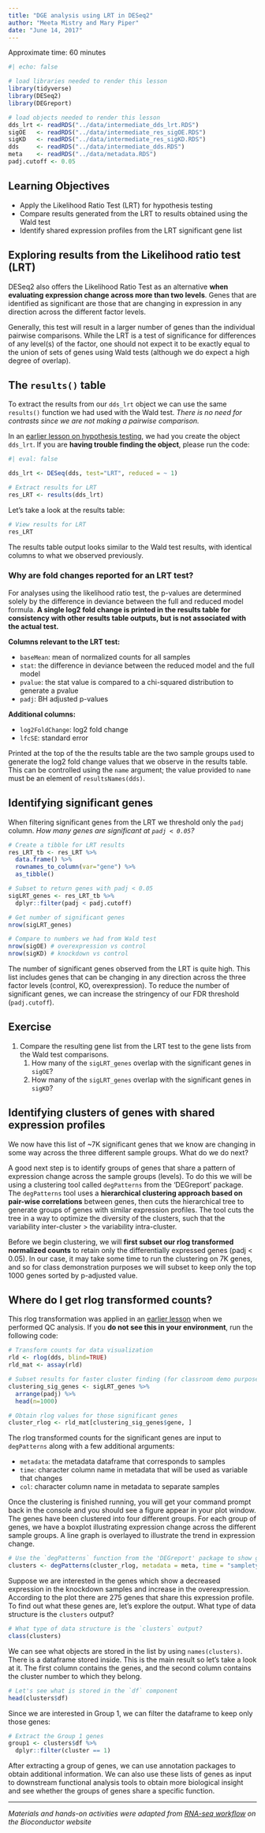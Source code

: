 ```yaml
---
title: "DGE analysis using LRT in DESeq2"
author: "Meeta Mistry and Mary Piper"
date: "June 14, 2017"
---
```


Approximate time: 60 minutes

```r
#| echo: false

# load libraries needed to render this lesson
library(tidyverse)
library(DESeq2)
library(DEGreport)

# load objects needed to render this lesson
dds_lrt <- readRDS("../data/intermediate_dds_lrt.RDS")
sigOE   <- readRDS("../data/intermediate_res_sigOE.RDS")
sigKD   <- readRDS("../data/intermediate_res_sigKD.RDS")
dds     <- readRDS("../data/intermediate_dds.RDS")
meta    <- readRDS("../data/metadata.RDS")
padj.cutoff <- 0.05
```

## Learning Objectives 

* Apply the Likelihood Ratio Test (LRT) for hypothesis testing
* Compare results generated from the LRT to results obtained using the Wald test
* Identify shared expression profiles from the LRT significant gene list

## Exploring results from the Likelihood ratio test (LRT)

DESeq2 also offers the Likelihood Ratio Test as an alternative **when evaluating expression change across more than two levels**. Genes that are identified as significant are those that are changing in expression in any direction across the different factor levels.

Generally, this test will result in a larger number of genes than the individual pairwise comparisons. While the LRT is a test of significance for differences of any level(s) of the factor, one should not expect it to be exactly equal to the union of sets of genes using Wald tests (although we do expect a high degree of overlap).

## The `results()` table

To extract the results from our `dds_lrt` object we can use the same `results()` function we had used with the Wald test. _There is no need for contrasts since we are not making a pairwise comparison._

::: callout-note
In an [earlier lesson on hypothesis testing](05a_hypothesis_testing.html#likelihood-ratio-test-lrt), we had you create the object `dds_lrt`. If you are **having trouble finding the object**, please run the code:

```r
#| eval: false

dds_lrt <- DESeq(dds, test="LRT", reduced = ~ 1)
```
:::

```r
# Extract results for LRT
res_LRT <- results(dds_lrt)
```

Let's take a look at the results table:

```r
# View results for LRT
res_LRT  
```

The results table output looks similar to the Wald test results, with identical columns to what we observed previously. 

### Why are fold changes reported for an LRT test?

For analyses using the likelihood ratio test, the p-values are determined solely by the difference in deviance between the full and reduced model formula. **A single log2 fold change is printed in the results table for consistency with other results table outputs, but is not associated with the actual test.**

**Columns relevant to the LRT test:**

* `baseMean`: mean of normalized counts for all samples
* `stat`: the difference in deviance between the reduced model and the full model
* `pvalue`: the stat value is compared to a chi-squared distribution to generate a pvalue
* `padj`: BH adjusted p-values

**Additional columns:**

* `log2FoldChange`: log2 fold change
* `lfcSE`: standard error

::: callout-note
Printed at the top of the the results table are the two sample groups used to generate the log2 fold change values that we observe in the results table. This can be controlled using the `name` argument; the value provided to `name` must be an element of `resultsNames(dds)`.
:::

## Identifying significant genes

When filtering significant genes from the LRT we threshold only the `padj` column. _How many genes are significant at `padj < 0.05`?_

```r
# Create a tibble for LRT results
res_LRT_tb <- res_LRT %>%
  data.frame() %>%
  rownames_to_column(var="gene") %>% 
  as_tibble()

# Subset to return genes with padj < 0.05
sigLRT_genes <- res_LRT_tb %>% 
  dplyr::filter(padj < padj.cutoff)

# Get number of significant genes
nrow(sigLRT_genes)

# Compare to numbers we had from Wald test
nrow(sigOE) # overexpression vs control
nrow(sigKD) # knockdown vs control
```

The number of significant genes observed from the LRT is quite high. This list includes genes that can be changing in any direction across the three factor levels (control, KO, overexpression). To reduce the number of significant genes, we can increase the stringency of our FDR threshold (`padj.cutoff`).

::: callout-tip
# Exercise

1. Compare the resulting gene list from the LRT test to the gene lists from the Wald test comparisons.
    1. How many of the `sigLRT_genes` overlap with the significant genes in `sigOE`?
    1. How many of the `sigLRT_genes` overlap with the significant genes in `sigKD`?
:::

## Identifying clusters of genes with shared expression profiles

We now have this list of ~7K significant genes that we know are changing in some way across the three different sample groups. What do we do next?

A good next step is to identify groups of genes that share a pattern of expression change across the sample groups (levels). To do this we will be using a clustering tool called `degPatterns` from the 'DEGreport' package. The `degPatterns` tool uses a **hierarchical clustering approach based on pair-wise correlations** between genes, then cuts the hierarchical tree to generate groups of genes with similar expression profiles. The tool cuts the tree in a way to optimize the diversity of the clusters, such that the variability inter-cluster > the variability intra-cluster.

Before we begin clustering, we will **first subset our rlog transformed normalized counts** to retain only the differentially expressed genes (padj < 0.05). In our case, it may take some time to run the clustering on 7K genes, and so for class demonstration purposes we will subset to keep only the top 1000 genes sorted by p-adjusted value. 

::: callout-note
# Where do I get rlog transformed counts?
This rlog transformation was applied in an [earlier lesson](03_DGE_QC_analysis.html#transform-normalized-counts-for-the-mov10-dataset) when we performed QC analysis. If you **do not see this in your environment**, run the following code:
 
```r
# Transform counts for data visualization
rld <- rlog(dds, blind=TRUE)
rld_mat <- assay(rld)
```
::: 

```r
# Subset results for faster cluster finding (for classroom demo purposes)
clustering_sig_genes <- sigLRT_genes %>%
  arrange(padj) %>%
  head(n=1000)

# Obtain rlog values for those significant genes
cluster_rlog <- rld_mat[clustering_sig_genes$gene, ]
```

The rlog transformed counts for the significant genes are input to `degPatterns` along with a few additional arguments:

* `metadata`: the metadata dataframe that corresponds to samples
* `time`: character column name in metadata that will be used as variable that changes
* `col`: character column name in metadata to separate samples

Once the clustering is finished running, you will get your command prompt back in the console and you should see a figure appear in your plot window. The genes have been clustered into four different groups. For each group of genes, we have a boxplot illustrating expression change across the different sample groups. A line graph is overlayed to illustrate the trend in expression change.

```r
# Use the `degPatterns` function from the 'DEGreport' package to show gene clusters across sample groups
clusters <- degPatterns(cluster_rlog, metadata = meta, time = "sampletype", col = NULL)
```

Suppose we are interested in the genes which show a decreased expression in the knockdown samples and increase in the overexpression. According to the plot there are 275 genes that share this expression profile. To find out what these genes are, let's explore the output. What type of data structure is the `clusters` output?

```r
# What type of data structure is the `clusters` output?
class(clusters)
```

We can see what objects are stored in the list by using `names(clusters)`. There is a dataframe stored inside. This is the main result so let's take a look at it. The first column contains the genes, and the second column contains the cluster number to which they belong.

```r
# Let's see what is stored in the `df` component
head(clusters$df)
```

Since we are interested in Group 1, we can filter the dataframe to keep only those genes:

```r
# Extract the Group 1 genes
group1 <- clusters$df %>%
  dplyr::filter(cluster == 1)
```

After extracting a group of genes, we can use annotation packages to obtain additional information. We can also use these lists of genes as input to downstream functional analysis tools to obtain more biological insight and see whether the groups of genes share a specific function. 

---

*Materials and hands-on activities were adapted from [RNA-seq workflow](http://www.bioconductor.org/help/workflows/rnaseqGene/#de) on the Bioconductor website*
